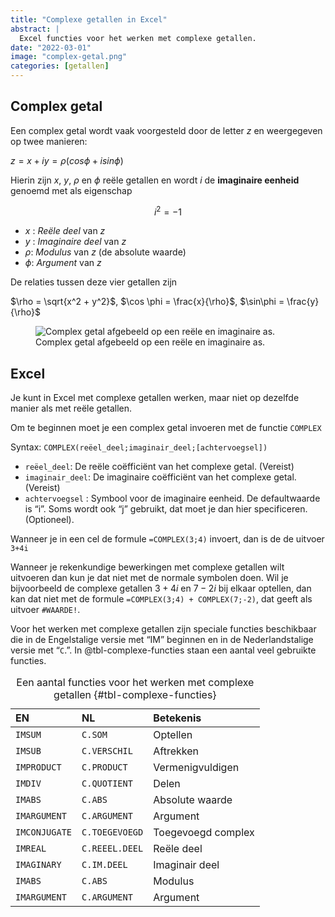 ```yaml
---
title: "Complexe getallen in Excel"
abstract: |
  Excel functies voor het werken met complexe getallen.
date: "2022-03-01"
image: "complex-getal.png"
categories: [getallen]
---
```


## Complex getal

Een complex getal wordt vaak voorgesteld door de letter $z$ en weergegeven op twee manieren:

$z = x +iy = \rho(cos \phi + i sin \phi)$

Hierin zijn $x$, $y$, $\rho$ en $\phi$ reële getallen en wordt $i$ de **imaginaire eenheid** genoemd met als eigenschap

$$i^2 = -1$$

-   $x$ : *Reële deel* van $z$
-   $y$ : *Imaginaire deel* van $z$
-   $\rho$: *Modulus* van $z$ (de absolute waarde)
-   $\phi$: *Argument* van $z$

De relaties tussen deze vier getallen zijn

$\rho = \sqrt{x^2 + y^2}$, $\cos \phi = \frac{x}{\rho}$, $\sin\phi = \frac{y}{\rho}$

![Complex getal afgebeeld op een reële en imaginaire as.](complex-getal.png){#fig-complex-getal}

## Excel

Je kunt in Excel met complexe getallen werken, maar niet op dezelfde manier als met reële getallen.

Om te beginnen moet je een complex getal invoeren met de functie `COMPLEX`

Syntax: `COMPLEX(reëel_deel;imaginair_deel;[achtervoegsel])`

-   `reëel_deel`: De reële coëfficiënt van het complexe getal. (Vereist)
-   `imaginair_deel`: De imaginaire coëfficiënt van het complexe getal. (Vereist)
-   `achtervoegsel` : Symbool voor de imaginaire eenheid. De defaultwaarde is "i". Soms wordt ook "j" gebruikt, dat moet je dan hier specificeren. (Optioneel).

Wanneer je in een cel de formule `=COMPLEX(3;4)` invoert, dan is de de uitvoer `3+4i`

Wanneer je rekenkundige bewerkingen met complexe getallen wilt uitvoeren dan kun je dat niet met de normale symbolen doen. Wil je bijvoorbeeld de complexe getallen $3 +4i$ en $7 - 2i$ bij elkaar optellen, dan kan dat niet met de formule `=COMPLEX(3;4) + COMPLEX(7;-2)`, dat geeft als uitvoer `#WAARDE!`.

Voor het werken met complexe getallen zijn speciale functies beschikbaar die in de Engelstalige versie met "IM" beginnen en in de Nederlandstalige versie met "`C`.". In @tbl-complexe-functies staan een aantal veel gebruikte functies.

| EN            | NL             | Betekenis          |
|:--------------|:---------------|:-------------------|
| `IMSUM`       | `C.SOM`        | Optellen           |
| `IMSUB`       | `C.VERSCHIL`   | Aftrekken          |
| `IMPRODUCT`   | `C.PRODUCT`    | Vermenigvuldigen   |
| `IMDIV`       | `C.QUOTIENT`   | Delen              |
| `IMABS`       | `C.ABS`        | Absolute waarde    |
| `IMARGUMENT`  | `C.ARGUMENT`   | Argument           |
| `IMCONJUGATE` | `C.TOEGEVOEGD` | Toegevoegd complex |
| `IMREAL`      | `C.REEEL.DEEL` | Reële deel         |
| `IMAGINARY`   | `C.IM.DEEL`    | Imaginair deel     |
| `IMABS`       | `C.ABS`        | Modulus            |
| `IMARGUMENT`  | `C.ARGUMENT`   | Argument           |

: Een aantal functies voor het werken met complexe getallen {#tbl-complexe-functies}
